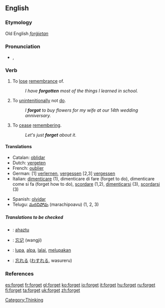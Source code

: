 ==English==

{{rank|author|authority|pleasant|861|forget|break|Roman|wise}}

===Etymology===
Old English ''[[forġietan]]''

===Pronunciation===
*{{IPA|/ˈfoːget/}}, {{SAMPA|/"fo:get/}}

===Verb===
{{en-verb|forgets|forgetting|forgot|forgotten}}

# {{transitive}} To [[lose]] [[remembrance]] of.
#: ''I have '''forgotten''' most of the things I learned in school.''
# {{transitive}} To [[unintenitionally]] not [[do]].
#: ''I '''forgot''' to buy flowers for my wife at our 14th wedding anniversary.''
# {{intransitive}} To [[cease]] [[remembering]].
#: ''Let's just '''forget''' about it.''

====Translations====
{{top}}
*Catalan: [[oblidar]]
*Dutch: [[vergeten]]
*French: [[oublier]]
*German: [1] [[verlernen]], [[vergessen]] [2,3] [[vergessen]]
*Italian: [[dimenticare]] (1), dimenticare di fare (forget to do), dimenticare come si fa (forget how to do), [[scordare]] (1,2), [[dimenticarsi]] (3), [[scordarsi]] (3)
{{mid}}
*Spanish: [[olvidar]]
*Telugu: [[మరచిపోవు]] (marachipoavu) (1, 2, 3)
{{bottom}}

=====Translations to be checked=====
{{checktrans}}

*{{ttbc|Basque}}: [[ahaztu]]
*{{ttbc|Chinese}}: [[忘记]] (wangji)
*{{ttbc|Indonesian}}: [[lupa]], [[alpa]], [[lalai]], [[lupa|melupakan]]
*{{ttbc|Japanese}}: [[忘れる]] ([[わすれる]], wasureru)

===References===
{{R:Century 1911}}
{{R:Webster 1913}}

[[Category:Thinking]]

[[es:forget]]
[[fr:forget]]
[[gl:forget]]
[[ko:forget]]
[[io:forget]]
[[it:forget]]
[[hu:forget]]
[[ru:forget]]
[[fi:forget]]
[[ta:forget]]
[[uk:forget]]
[[zh:forget]]